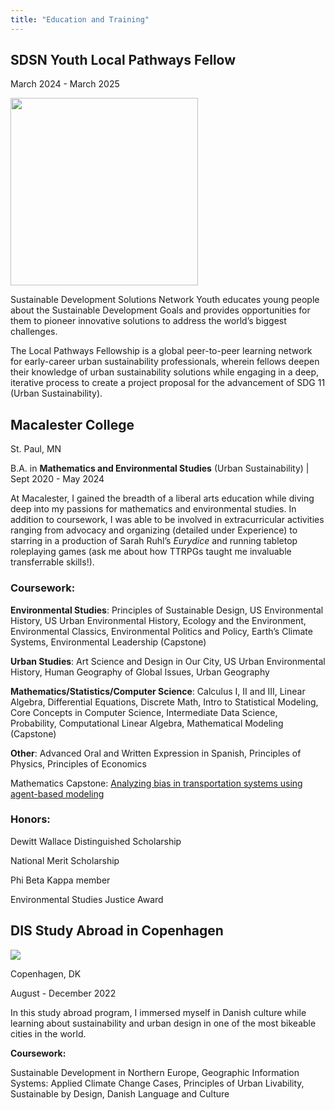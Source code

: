 ```yaml
---
title: "Education and Training"
---
```


## SDSN Youth Local Pathways Fellow


March 2024 - March 2025

![](lpf_logo.png){width=300}

Sustainable Development Solutions Network Youth educates young people about the Sustainable Development Goals and provides opportunities for them to pioneer innovative solutions to address the world's biggest challenges.

The Local Pathways Fellowship is a global peer-to-peer learning network for early-career urban sustainability professionals, wherein fellows deepen their knowledge of urban sustainability solutions while engaging in a deep, iterative process to create a project proposal for the advancement of SDG 11 (Urban Sustainability).



## Macalester College

St. Paul, MN

B.A. in **Mathematics and Environmental Studies** (Urban Sustainability) \| Sept 2020 - May 2024

At Macalester, I gained the breadth of a liberal arts education while diving deep into my passions for mathematics and environmental studies. In addition to coursework, I was able to be involved in extracurricular activities ranging from advocacy and organizing (detailed under Experience) to starring in a production of Sarah Ruhl's *Eurydice* and running tabletop roleplaying games (ask me about how TTRPGs taught me invaluable transferrable skills!).

### Coursework:

**Environmental Studies**: Principles of Sustainable Design, US Environmental History, US Urban Environmental History, Ecology and the Environment, Environmental Classics, Environmental Politics and Policy, Earth's Climate Systems, Environmental Leadership (Capstone)

**Urban Studies**: Art Science and Design in Our City, US Urban Environmental History, Human Geography of Global Issues, Urban Geography

**Mathematics/Statistics/Computer Science**: Calculus I, II and III, Linear Algebra, Differential Equations, Discrete Math, Intro to Statistical Modeling, Core Concepts in Computer Science, Intermediate Data Science, Probability, Computational Linear Algebra, Mathematical Modeling (Capstone)

**Other**: Advanced Oral and Written Expression in Spanish, Principles of Physics, Principles of Economics

Mathematics Capstone: [Analyzing bias in transportation systems using agent-based modeling](projects/transportation_model/index.qmd)

### Honors:

Dewitt Wallace Distinguished Scholarship

National Merit Scholarship

Phi Beta Kappa member

Environmental Studies Justice Award

## DIS Study Abroad in Copenhagen

::: {layout="[ 40, 60 ]"}
::: {#first-column}
![](denmark_building.png)
:::

::: {#second-column}
Copenhagen, DK

August - December 2022

In this study abroad program, I immersed myself in Danish culture while learning about sustainability and urban design in one of the most bikeable cities in the world.

**Coursework:**

Sustainable Development in Northern Europe, Geographic Information Systems: Applied Climate Change Cases, Principles of Urban Livability, Sustainable by Design, Danish Language and Culture
:::
::::
